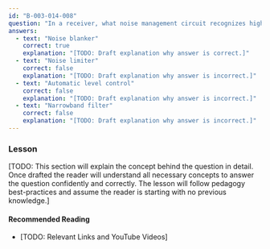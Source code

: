 ```yaml
---
id: "B-003-014-008"
question: "In a receiver, what noise management circuit recognizes high-amplitude short-duration pulses and removes them?"
answers:
  - text: "Noise blanker"
    correct: true
    explanation: "[TODO: Draft explanation why answer is correct.]"
  - text: "Noise limiter"
    correct: false
    explanation: "[TODO: Draft explanation why answer is incorrect.]"
  - text: "Automatic level control"
    correct: false
    explanation: "[TODO: Draft explanation why answer is incorrect.]"
  - text: "Narrowband filter"
    correct: false
    explanation: "[TODO: Draft explanation why answer is incorrect.]"
---
```


### Lesson

[TODO: This section will explain the concept behind the question in detail. Once drafted the reader will understand all necessary concepts to answer the question confidently and correctly. The lesson will follow pedagogy best-practices and assume the reader is starting with no previous knowledge.]

#### Recommended Reading

- [TODO: Relevant Links and YouTube Videos]
